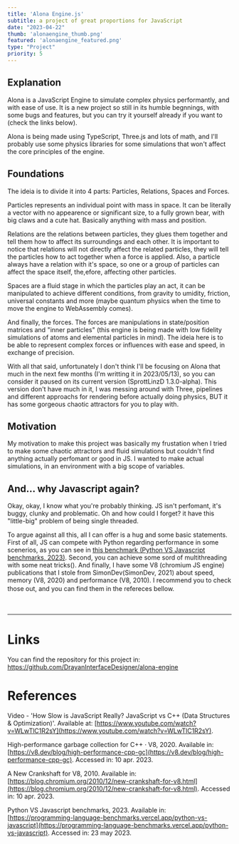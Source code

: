 ```yaml
---
title: 'Alona Engine.js'
subtitle: a project of great proportions for JavaScript
date: "2023-04-22"
thumb: 'alonaengine_thumb.png'
featured: 'alonaengine_featured.png'
type: "Project"
priority: 5
---
```


## Explanation

Alona is a JavaScript Engine to simulate complex physics performantly, and with ease of use. It is a new project so still in its humble begnnings, with some bugs and features, but you can try it yourself already if you want to (check the links below).

Alona is being made using TypeScript, Three.js and lots of math, and I'll probably use some physics libraries for some simulations that won't affect the core principles of the engine.

## Foundations

The ideia is to divide it into 4 parts: Particles, Relations, Spaces and Forces.

Particles represents an individual point with mass in space. It can be literally a vector with no appearence or significant size, to a fully grown bear, with big claws and a cute hat. Basically anything with mass and position.

Relations are the relations between particles, they glues them together and tell them how to affect its surroundings and each other. It is important to notice that relations will not directly affect the related particles, they will tell the particles how to act together when a force is applied.
Also, a particle always have a relation with it's space, so one or a group of particles can affect the space itself, the,efore, affecting other particles.

Spaces are a fluid stage in which the particles play an act, it can be manipulated to achieve different conditions, from gravity to umidity, friction, universal constants and more (maybe quantum physics when the time to move the engine to WebAssembly comes).

And finally, the forces. The forces are manipulations in state/position matrices and "inner particles" (this engine is being made with low fidelity simulations of atoms and elemental particles in mind). The ideia here is to be able to represent complex forces or influences with ease and speed, in exchange of precision.

With all that said, unfortunately I don't think I'll be focusing on Alona that much in the next few months (I'm writting it in 2023/05/13), so you can consider it paused on its current version (SprottLinzD 1.3.0-alpha). This version don't have much in it, I was messing around with Three, pipelines and different approachs for rendering before actually doing physics, BUT it has some gorgeous chaotic attractors for you to play with.

## Motivation

My motivation to make this project was basically my frustation when I tried to make some chaotic attractors and fluid simulations but couldn't find anything actually perfomant or good in JS. I wanted to make actual simulations, in an environment with a big scope of variables.

## And... why Javascript again?

Okay, okay, I know what you're probably thinking. JS isn't perfomant, it's buggy, clunky and problematic. Oh and how could I forget? it have this "little-big" problem of being single threaded.

To argue against all this, all I can offer is a hug and some basic statements. First of all, JS can compete with Python regarding performance in some scenerios, as you can see in [this benchmark (Python VS Javascript benchmarks, 2023)](https://programming-language-benchmarks.vercel.app/python-vs-javascript). Second, you can achieve some sord of multithreading with some neat tricks(). And finally, I have some V8 (chromium JS engine) publications that I stole from SimonDev(SimonDev, 2021) about speed, memory (V8, 2020) and performance (V8, 2010). I recommend you to check those out, and you can find them in the refereces bellow.
ㅤ
<br>

ㅤ

***
# Links

You can find the repository for this project in:
https://github.com/DrayanInterfaceDesigner/alona-engine

# References

Video - 'How Slow is JavaScript Really? JavaScript vs C++ (Data Structures & Optimization)'. Available at: [https://www.youtube.com/watch?v=WLwTlC1R2sY](https://www.youtube.com/watch?v=WLwTlC1R2sY).

High-performance garbage collection for C++ · V8, 2020. Available in: [https://v8.dev/blog/high-performance-cpp-gc](https://v8.dev/blog/high-performance-cpp-gc). Accessed in: 10 apr. 2023.

‌A New Crankshaft for V8, 2010. Available in: [https://blog.chromium.org/2010/12/new-crankshaft-for-v8.html](https://blog.chromium.org/2010/12/new-crankshaft-for-v8.html). Accessed in: 10 apr. 2023.

Python VS Javascript benchmarks, 2023. Available in: [https://programming-language-benchmarks.vercel.app/python-vs-javascript](https://programming-language-benchmarks.vercel.app/python-vs-javascript). Accessed in: 23 may 2023.
